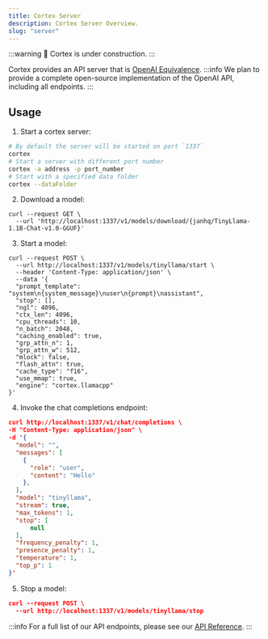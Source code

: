 ```yaml
---
title: Cortex Server
description: Cortex Server Overview.
slug: "server"
---
```



:::warning
🚧 Cortex is under construction.
:::

Cortex provides an API server that is [OpenAI Equivalence](https://platform.openai.com/docs/api-reference/introduction).
:::info
We plan to provide a complete open-source implementation of the OpenAI API, including all endpoints.
:::


## Usage
1. Start a cortex server:
```bash
# By default the server will be started on port `1337`
cortex
# Start a server with different port number
cortex -a address -p port_number
# Start with a specified data folder
cortex --dataFolder
```
2. Download a model:
```cURL
curl --request GET \
  --url 'http://localhost:1337/v1/models/download/{janhq/TinyLlama-1.1B-Chat-v1.0-GGUF}'
```
3. Start a model:
```cURL
curl --request POST \
  --url http://localhost:1337/v1/models/tinyllama/start \
  --header 'Content-Type: application/json' \
  --data '{
  "prompt_template": "system\n{system_message}\nuser\n{prompt}\nassistant",
  "stop": [],
  "ngl": 4096,
  "ctx_len": 4096,
  "cpu_threads": 10,
  "n_batch": 2048,
  "caching_enabled": true,
  "grp_attn_n": 1,
  "grp_attn_w": 512,
  "mlock": false,
  "flash_attn": true,
  "cache_type": "f16",
  "use_mmap": true,
  "engine": "cortex.llamacpp"
}'
```
4. Invoke the chat completions endpoint:
```json
curl http://localhost:1337/v1/chat/completions \
-H "Content-Type: application/json" \
-d '{
  "model": "",
  "messages": [
    {
      "role": "user",
      "content": "Hello"
    },
  ],
  "model": "tinyllama",
  "stream": true,
  "max_tokens": 1,
  "stop": [
      null
  ],
  "frequency_penalty": 1,
  "presence_penalty": 1,
  "temperature": 1,
  "top_p": 1
}'
```
5. Stop a model:
```json
curl --request POST \
  --url http://localhost:1337/v1/models/tinyllama/stop
```

:::info
For a full list of our API endpoints, please see our [API Reference](https://cortex.so/api-reference).
:::